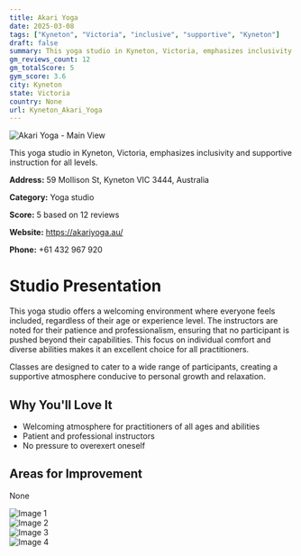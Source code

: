 ```yaml
---
title: Akari Yoga
date: 2025-03-08
tags: ["Kyneton", "Victoria", "inclusive", "supportive", "Kyneton"]  
draft: false
summary: This yoga studio in Kyneton, Victoria, emphasizes inclusivity and supportive instruction for all levels.
gm_reviews_count: 12
gm_totalScore: 5
gym_score: 3.6
city: Kyneton
state: Victoria
country: None
url: Kyneton_Akari_Yoga
---
```


<div className="aspect-[16/9] relative my-8">
  <img 
    src="https://lh5.googleusercontent.com/p/AF1QipPChz9uNDngS0SHoBVG49BbmNkrW1_SgfliE7ZI=w1920-h1080-k-no"
    alt="Akari Yoga - Main View"
    className="object-cover absolute inset-0 w-full h-full rounded-lg"
  />
</div>

This yoga studio in Kyneton, Victoria, emphasizes inclusivity and supportive instruction for all levels.

**Address:** 59 Mollison St, Kyneton VIC 3444, Australia

**Category:** Yoga studio

**Score:** 5 based on 12 reviews

**Website:** https://akariyoga.au/

**Phone:** +61 432 967 920

# Studio Presentation

This yoga studio offers a welcoming environment where everyone feels included, regardless of their age or experience level. The instructors are noted for their patience and professionalism, ensuring that no participant is pushed beyond their capabilities. This focus on individual comfort and diverse abilities makes it an excellent choice for all practitioners.

Classes are designed to cater to a wide range of participants, creating a supportive atmosphere conducive to personal growth and relaxation.

## Why You'll Love It

- Welcoming atmosphere for practitioners of all ages and abilities
- Patient and professional instructors
- No pressure to overexert oneself

## Areas for Improvement

None

<div className="grid grid-cols-1 xl:grid-cols-2 gap-4 my-8">
<div className="aspect-[4/3] relative"><img src="https://lh5.googleusercontent.com/p/AF1QipNao2jm0iTwW1XuvNsY7xoJdsnd7_pgmXRuLFoF=w1920-h1080-k-no" alt="Image 1" className="object-cover absolute inset-0 w-full h-full rounded-lg" /></div>
<div className="aspect-[4/3] relative"><img src="https://lh5.googleusercontent.com/p/AF1QipOjd95QaHIizwFgPPVfb3LhxPtzfMzYnd2ddjDu=w1920-h1080-k-no" alt="Image 2" className="object-cover absolute inset-0 w-full h-full rounded-lg" /></div>
<div className="aspect-[4/3] relative"><img src="https://lh5.googleusercontent.com/p/AF1QipPkYIhuzd4gKt6Sg-fbCJUCYfw3rr1J1MFpvvuy=w1920-h1080-k-no" alt="Image 3" className="object-cover absolute inset-0 w-full h-full rounded-lg" /></div>
<div className="aspect-[4/3] relative"><img src="https://lh5.googleusercontent.com/p/AF1QipOuppSzTIXrKhc7WA2RUfq_ynuQyI36kVl6qf10=w1920-h1080-k-no" alt="Image 4" className="object-cover absolute inset-0 w-full h-full rounded-lg" /></div>
</div>
